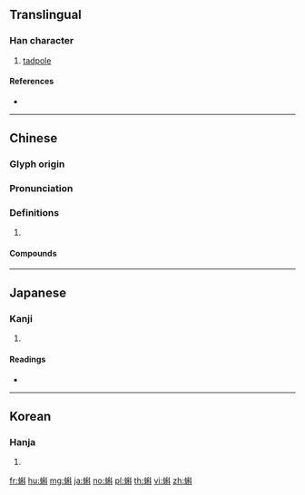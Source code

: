 {{character info/new}}
==Translingual==

===Han character===
{{Han char|rn=142|rad=虫|as=09|sn=15|four=54100|canj=LIHDJ}}

# [[tadpole]]

====References====
* {{Han ref|kx=1088.350|dkj=33248|dj=1555.100|hdz=42870.160|uh=874C|ud=34636|bh=BDC1|bd=48577}}

----
==Chinese==
{{zh-forms}}

===Glyph origin===
{{Han etym}}

===Pronunciation===
{{zh-pron
|m=kē
|c=fo1
|mc=y
|oc=y
|cat=
}}

===Definitions===
{{zh-hanzi}}

# {{rfdef|zh}}

====Compounds====
{{zh-der|蝌子|蝌蚪|蝌蚪文}}
----

==Japanese==

===Kanji===
{{ja-kanji|grade=|rs=虫09}}

# {{defn|lang=ja|sort=虫09}}

====Readings====
* {{ja-readings|goon=[[か]] (ka)|kanon=[[か]] (ka)}}

----

==Korean==

===Hanja===
{{ko-hanja|hangeul=과|eumhun=|rv=gwa|mr=kwa|y=kwa}}

# {{defn|lang=ko|sort=虫09}}
[[fr:蝌]]
[[hu:蝌]]
[[mg:蝌]]
[[ja:蝌]]
[[no:蝌]]
[[pl:蝌]]
[[th:蝌]]
[[vi:蝌]]
[[zh:蝌]]